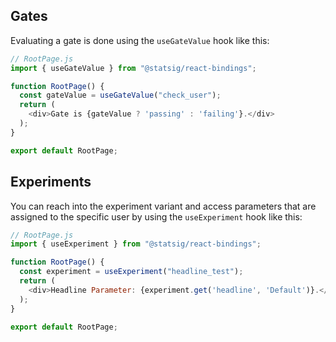 
## Gates

Evaluating a gate is done using the `useGateValue` hook like this:

```js
// RootPage.js
import { useGateValue } from "@statsig/react-bindings";

function RootPage() {
  const gateValue = useGateValue("check_user");
  return (
    <div>Gate is {gateValue ? 'passing' : 'failing'}.</div>
  );
}

export default RootPage;
```


## Experiments

You can reach into the experiment variant and access parameters that are assigned to the specific user by using the `useExperiment` hook like this:

```js
// RootPage.js
import { useExperiment } from "@statsig/react-bindings";

function RootPage() {
  const experiment = useExperiment("headline_test");
  return (
    <div>Headline Parameter: {experiment.get('headline', 'Default')}.</div>
  );
}

export default RootPage;
```
